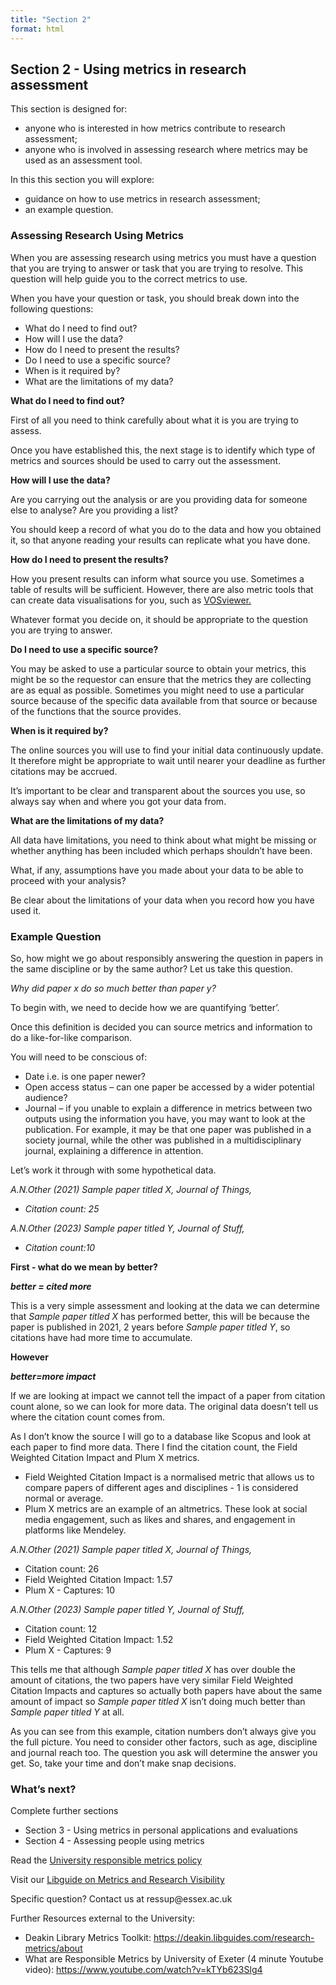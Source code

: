 ```yaml
---
title: "Section 2"
format: html
---
```


## Section 2 - Using metrics in research assessment

This section is designed for:

-   anyone who is interested in how metrics contribute to research assessment;
-   anyone who is involved in assessing research where metrics may be used as an assessment tool.

In this this section you will explore:

-   guidance on how to use metrics in research assessment;
-   an example question.

### Assessing Research Using Metrics

When you are assessing research using metrics you must have a question that you are trying to answer or task that you are trying to resolve. This question will help guide you to the correct metrics to use.

When you have your question or task, you should break down into the following questions:

-   What do I need to find out?​
-   How will I use the data?​
-   How do I need to present the results?​
-   Do I need to use a specific source?​
-   When is it required by? 
-   What are the limitations of my data?

**What do I need to find out?​**

First of all you need to think carefully about what it is you are trying to assess.

Once you have established this, the next stage is to identify which type of metrics and sources should be used to carry out the assessment.

**How will I use the data?​**

Are you carrying out the analysis or are you providing data for someone else to analyse? Are you providing a list?

You should keep a record of what you do to the data and how you obtained it, so that anyone reading your results can replicate what you have done.

**How do I need to present the results?​**

How you present results can inform what source you use. Sometimes a table of results will be sufficient. However, there are also metric tools that can create data visualisations for you, such as [VOSviewer.](https://www.vosviewer.com/)

Whatever format you decide on, it should be appropriate to the question you are trying to answer.

**Do I need to use a specific source?​**

You may be asked to use a particular source to obtain your metrics, this might be so the requestor can ensure that the metrics they are collecting are as equal as possible. Sometimes you might need to use a particular source because of the specific data available from that source or because of the functions that the source provides.

**When is it required by? ​**

The online sources you will use to find your initial data continuously update. It therefore might be appropriate to wait until nearer your deadline as further citations may be accrued.

It's important to be clear and transparent about the sources you use, so always say when and where you got your data from.

**What are the limitations of my data?**

All data have limitations, you need to think about what might be missing or whether anything has been included which perhaps shouldn’t have been.

What, if any, assumptions have you made about your data to be able to proceed with your analysis?

Be clear about the limitations of your data when you record how you have used it.

### **Example Question**

So, how might we go about responsibly answering the question in papers in the same discipline or by the same author? Let us take this question.

*Why did paper x do so much better than paper y?​*

To begin with, we need to decide how we are quantifying ‘better’.

Once this definition is decided you can source metrics and information to do a like-for-like comparison.

You will need to be conscious of:

-   Date i.e. is one paper newer?
-   Open access status – can one paper be accessed by a wider potential audience?
-   Journal – if you unable to explain a difference in metrics between two outputs using the information you have, you may want to look at the publication. For example, it may be that one paper was published in a society journal, while the other was published in a multidisciplinary journal, explaining a difference in attention.

Let’s work it through with some hypothetical data.

*A.N.Other (2021) Sample paper titled X, Journal of Things,*

-   *Citation count: 25*

*A.N.Other (2023) Sample paper titled Y, Journal of Stuff,*

-   *Citation count:10*

**First - what do we mean by better?**

***better = cited more***

This is a very simple assessment and looking at the data we can determine that *Sample paper titled X* has performed better, this will be because the paper is published in 2021, 2 years before *Sample paper titled Y*, so citations have had more time to accumulate.

**However**

***better=more impact***

If we are looking at impact we cannot tell the impact of a paper from citation count alone, so we can look for more data. The original data doesn't tell us where the citation count comes from.

As I don’t know the source I will go to a database like Scopus and look at each paper to find more data. There I find the citation count, the Field Weighted Citation Impact and Plum X metrics.

-   Field Weighted Citation Impact is a normalised metric that allows us to compare papers of different ages and disciplines - 1 is considered normal or average.
-   Plum X metrics are an example of an altmetrics. These look at social media engagement, such as likes and shares, and engagement in platforms like Mendeley.

*A.N.Other (2021) Sample paper titled X, Journal of Things,*

-   Citation count: 26
-   Field Weighted Citation Impact: 1.57
-   Plum X - Captures: 10

*A.N.Other (2023) Sample paper titled Y, Journal of Stuff,*

-   Citation count: 12
-   Field Weighted Citation Impact: 1.52
-   Plum X - Captures: 9

This tells me that although *Sample paper titled X* has over double the amount of citations, the two papers have very similar Field Weighted Citation Impacts and captures so actually both papers have about the same amount of impact so *Sample paper titled X* isn’t doing much better than *Sample paper titled Y* at all.

As you can see from this example, citation numbers don’t always give you the full picture. You need to consider other factors, such as age, discipline and journal reach too. The question you ask will determine the answer you get. So, take your time and don't make snap decisions.

### **What’s next?**

Complete further sections

-   Section 3 - Using metrics in personal applications and evaluations
-   Section 4 - Assessing people using metrics

Read the [University responsible metrics policy](https://www.essex.ac.uk/-/media/documents/directories/reo/the-responsible-use-of-metrics-at-the-university-of-essex.pdf){target="_blank"}

Visit our [Libguide on Metrics and Research Visibility](https://library.essex.ac.uk/research-visibility/intro){target="_blank"}

Specific question? Contact us at ressup@essex.ac.uk

Further Resources external to the University:

-   Deakin Library Metrics Toolkit: [https://deakin.libguides.com/research-metrics/about](https://deakin.libguides.com/research-metrics/about){target="_blank"}
-   What are Responsible Metrics by University of Exeter (4 minute Youtube video): [https://www.youtube.com/watch?v=kTYb623Slg4](https://www.youtube.com/watch?v=kTYb623Slg4){target="_blank"}
